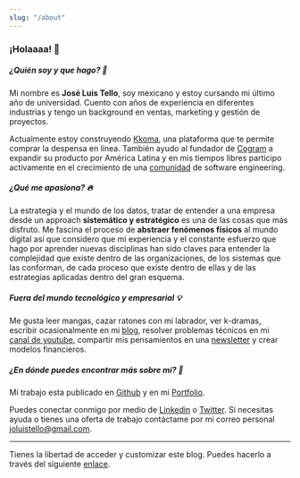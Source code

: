 ```yaml
---
slug: "/about"
---
```


### ¡Holaaaa! 👋 

##### ¿Quién soy y que hago? 🧐

Mi nombre es **José Luis Tello**, soy mexicano y estoy cursando mi último año de universidad. Cuento con años de experiencia en diferentes industrias y tengo un background en ventas, marketing y gestión de proyectos.

Actualmente estoy construyendo [Kkoma](https://github.com/joseluistello/Kkoma-Food), una plataforma que te permite comprar la despensa en línea. También ayudo al fundador de [Cogram](https://www.cogram.com/) a expandir su producto por América Latina y en mis tiempos libres participo activamente en el crecimiento de una [comunidad](https://discord.gg/VxVR5BBeN2) de software engineering.

##### ¿Qué me apasiona? 🔥

La estrategia y el mundo de los datos, tratar de entender a una empresa desde un approach **sistemático y estratégico** es una de las cosas que más disfruto. Me fascina el proceso de **abstraer fenómenos físicos** al mundo digital así que considero que mi experiencia y el constante esfuerzo que hago por aprender nuevas disciplinas han sido claves para entender la complejidad que existe dentro de las organizaciones, de los sistemas que las conforman, de cada proceso que existe dentro de ellas y de las estrategias aplicadas dentro del gran esquema.  

##### Fuera del mundo tecnológico y empresarial 💡 

Me gusta leer mangas, cazar ratones con mi labrador, ver k-dramas, escribir ocasionalmente en mi [blog](https://joseluistello.live/), resolver problemas técnicos en mi [canal de youtube](https://www.youtube.com/channel/UCshLQ0sIzkzHlhnlZN8kiVw), compartir mis pensamientos en una [newsletter](https://simplificandola.substack.com/about?utm_source=menu-dropdown) y crear modelos financieros.

##### ¿En dónde puedes encontrar más sobre mí? 👀

Mi trabajo esta publicado en [Github](https://github.com/joseluistello) y en mi [Portfolio](https://joseluistello.github.io/).

Puedes conectar conmigo por medio de [Linkedin](https://www.linkedin.com/in/joseluistello/) o [Twitter](https://twitter.com/jotaele_tello). Si necesitas ayuda o tienes una oferta de trabajo contáctame por mi correo personal joluistello@gmail.com.

---

Tienes la libertad de acceder y customizar este blog. Puedes hacerlo a través del siguiente [enlace](https://github.com/joseluistello/Blog).



